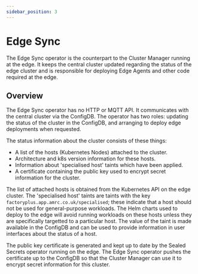 ```yaml
---
sidebar_position: 3
---
```



# Edge Sync

The Edge Sync operator is the counterpart to the Cluster Manager running
at the edge. It keeps the central cluster updated regarding the status
of the edge cluster and is responsible for deploying Edge Agents and
other code required at the edge.

<OpenSourceExample buttonText="ACS Edge Sync Component"
   repoUrl="https://github.com/AMRC-FactoryPlus/amrc-connectivity-stack/tree/main/acs-edge-sync"/>

## Overview

<EdgeCluster hilite="edge-sync"/>

The Edge Sync operator has no HTTP or MQTT API. It communicates with the
central cluster via the ConfigDB. The operator has two roles: updating
the status of the cluster in the ConfigDB, and arranging to deploy edge
deployments when requested.

The status information about the cluster consists of these things:

* A list of the hosts (Kubernetes Nodes) attached to the cluster.
* Architecture and k8s version information for these hosts.
* Information about 'specialised host' taints which have been applied.
* A certificate containing the public key used to encrypt secret
  information for the cluster.

The list of attached hosts is obtained from the Kubernetes API on the
edge cluster. The 'specialised host' taints are taints with the key
`factoryplus.app.amrc.co.uk/specialised`; these indicate that a host
should not be used for general-purpose workloads. The Helm charts used
to deploy to the edge will avoid running workloads on these hosts unless
they are specifically targetted to a particular host. The value of the
taint is made available in the ConfigDB and can be used to provide
information in user interfaces about the status of a host.

The public key certificate is generated and kept up to date by the
Sealed Secrets operator running on the edge. The Edge Sync operator
pushes the certificate up to the ConfigDB so that the Cluster Manager
can use it to encrypt secret information for this cluster.
